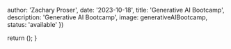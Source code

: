 
  author: 'Zachary Proser',
  date: '2023-10-18',
  title: 'Generative AI Bootcamp', 
  description: 'Generative AI Bootcamp',
  image: generativeAIBootcamp, 
  status: 'available'
})

  return (<Container className="mt-16 lg:mt-32"><GenAILandingPage /></Container>);
}

